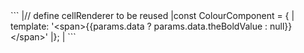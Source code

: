 <framework-specific-section frameworks="vue">
```
|// define cellRenderer to be reused
|const ColourComponent = {
|   template: '&lt;span>{{params.data ? params.data.theBoldValue : null}}&lt;/span>'
|};
|
```
</framework-specific-section>